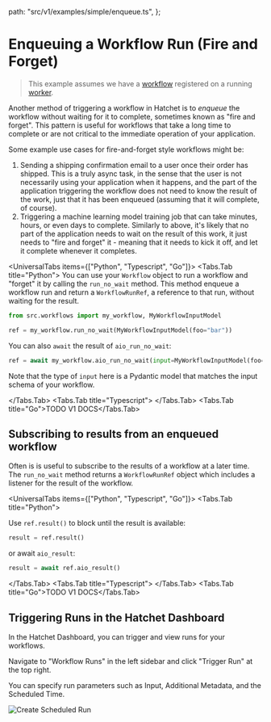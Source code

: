 
  path: "src/v1/examples/simple/enqueue.ts",
};


# Enqueuing a Workflow Run (Fire and Forget)

> This example assumes we have a [workflow](./basic-workflows.mdx) registered on a running [worker](./workers.mdx).

Another method of triggering a workflow in Hatchet is to _enqueue_ the workflow without waiting for it to complete, sometimes known as "fire and forget". This pattern is useful for workflows that take a long time to complete or are not critical to the immediate operation of your application.

Some example use cases for fire-and-forget style workflows might be:

1. Sending a shipping confirmation email to a user once their order has shipped. This is a truly async task, in the sense that the user is not necessarily using your application when it happens, and the part of the application triggering the workflow does not need to know the result of the work, just that it has been enqueued (assuming that it will complete, of course).
2. Triggering a machine learning model training job that can take minutes, hours, or even days to complete. Similarly to above, it's likely that no part of the application needs to wait on the result of this work, it just needs to "fire and forget" it - meaning that it needs to kick it off, and let it complete whenever it completes.

<UniversalTabs items={["Python", "Typescript", "Go"]}>
  <Tabs.Tab title="Python">
    You can use your `Workflow` object to run a workflow and "forget" it by calling the `run_no_wait` method. This method enqueue a workflow run and return a `WorkflowRunRef`, a reference to that run, without waiting for the result.

```python
from src.workflows import my_workflow, MyWorkflowInputModel

ref = my_workflow.run_no_wait(MyWorkflowInputModel(foo="bar"))
```

You can also `await` the result of `aio_run_no_wait`:

```python
ref = await my_workflow.aio_run_no_wait(input=MyWorkflowInputModel(foo="bar"))
```

Note that the type of `input` here is a Pydantic model that matches the input schema of your workflow.

  </Tabs.Tab>
  <Tabs.Tab title="Typescript">
    <GithubSnippet
      src={SimpleTs}
      target="Enqueuing a Workflow (Fire and Forget)"
    />
  </Tabs.Tab>
  <Tabs.Tab title="Go">TODO V1 DOCS</Tabs.Tab>
</UniversalTabs>

## Subscribing to results from an enqueued workflow

Often is is useful to subscribe to the results of a workflow at a later time. The `run_no_wait` method returns a `WorkflowRunRef` object which includes a listener for the result of the workflow.

<UniversalTabs items={["Python", "Typescript", "Go"]}>
  <Tabs.Tab title="Python">

Use `ref.result()` to block until the result is available:

```python
result = ref.result()
```

or await `aio_result`:

```python
result = await ref.aio_result()
```

  </Tabs.Tab>
  <Tabs.Tab title="Typescript">
    <GithubSnippet src={SimpleTs} target="Subscribing to results" />
  </Tabs.Tab>
  <Tabs.Tab title="Go">TODO V1 DOCS</Tabs.Tab>
</UniversalTabs>

## Triggering Runs in the Hatchet Dashboard

In the Hatchet Dashboard, you can trigger and view runs for your workflows.

Navigate to "Workflow Runs" in the left sidebar and click "Trigger Run" at the top right.

You can specify run parameters such as Input, Additional Metadata, and the Scheduled Time.

![Create Scheduled Run](../../public/schedule-dash.gif)
